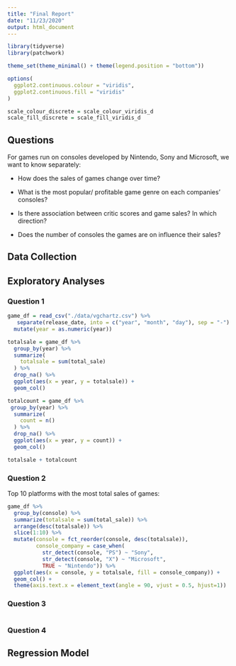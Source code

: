 ```yaml
---
title: "Final Report"
date: "11/23/2020"
output: html_document
---
```


```r
library(tidyverse)
library(patchwork)

theme_set(theme_minimal() + theme(legend.position = "bottom"))

options(
  ggplot2.continuous.colour = "viridis",
  ggplot2.continuous.fill = "viridis"
)

scale_colour_discrete = scale_colour_viridis_d
scale_fill_discrete = scale_fill_viridis_d
```

## Questions

For games run on consoles developed by Nintendo, Sony and Microsoft, we want to know separately:

* How does the sales of games change over time?

* What is the most popular/ profitable game genre on each companies' consoles?

* Is there association between critic scores and game sales? In which direction?

* Does the number of consoles the games are on influence their sales?

## Data Collection

## Exploratory Analyses

### Question 1

```r
game_df = read_csv("./data/vgchartz.csv") %>% 
   separate(release_date, into = c("year", "month", "day"), sep = "-") %>% 
  mutate(year = as.numeric(year))

totalsale = game_df %>% 
  group_by(year) %>% 
  summarize(
    totalsale = sum(total_sale)
  ) %>% 
  drop_na() %>% 
  ggplot(aes(x = year, y = totalsale)) +
  geom_col() 

totalcount = game_df %>% 
 group_by(year) %>% 
  summarize(
    count = n()
  ) %>% 
  drop_na() %>% 
  ggplot(aes(x = year, y = count)) +
  geom_col()  

totalsale + totalcount

```


### Question 2

Top 10 platforms with the most total sales of games:

```r
game_df %>% 
  group_by(console) %>% 
  summarize(totalsale = sum(total_sale)) %>% 
  arrange(desc(totalsale)) %>% 
  slice(1:10) %>% 
  mutate(console = fct_reorder(console, desc(totalsale)), 
         console_company = case_when(
           str_detect(console, "PS") ~ "Sony",
           str_detect(console, "X") ~ "Microsoft",
           TRUE ~ "Nintendo")) %>% 
  ggplot(aes(x = console, y = totalsale, fill = console_company)) + 
  geom_col() +
  theme(axis.text.x = element_text(angle = 90, vjust = 0.5, hjust=1))
```

### Question 3

```r

```

### Question 4

## Regression Model
 

